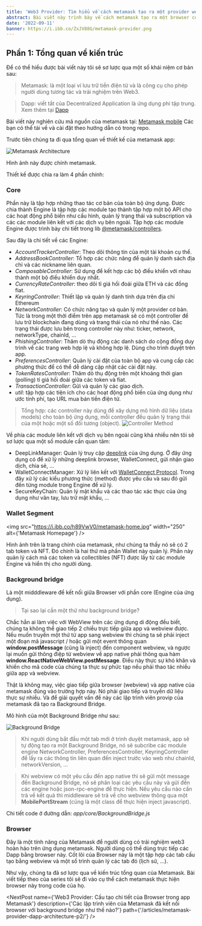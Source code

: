 ```yaml
---
title: 'Web3 Provider: Tìm hiểu về cách metamask tạo ra một provider web3'
abstract: Bài viết này trình bày về cách metamask tạo ra một browser có thể giao tiếp trực tiếp với Dapp mà không thông qua Wallet Connect. Nhờ đó độc giả có thể hiểu rõ hơn về cách hoạt động của một web3 web.
date: '2022-09-11'
banner: https://i.ibb.co/ZxJV88G/metamask-provider.png
---
```


## Phần 1: Tổng quan về kiến trúc

Để có thể hiểu được bài viết này tôi sẽ sơ lược qua một số khái niệm cơ bản sau:

> Metamask: là một loại ví lưu trữ tiền điện từ và là công cụ cho phép người dùng tương tác và trải nghiệm trên Web3.

> Dapp: viết tắt của Decentralized Application là ứng dụng phi tập trung. Xem thêm tại [Dapp](https://en.wikipedia.org/wiki/Decentralized_application)

Bài viết này nghiên cứu mã nguồn của metamask tại: [Metamask mobile](https://github.com/MetaMask/metamask-mobile)
Các bạn có thể tải về và cài đặt theo hướng dẫn có trong repo.

Trước tiên chúng ta đi qua tổng quan về thiết kế của metamask app:

![Metamask Architecture](https://raw.githubusercontent.com/MetaMask/metamask-mobile/main/architecture.svg)

Hình ảnh này được chính metamask.

Thiết kế được chia ra làm 4 phần chính:
### Core
Phần này là tập hợp những thao tác cơ bản của toàn bộ ứng dụng. Được chia thành Engine là tập hợp các module tạo thành tập hợp một bộ API cho các hoạt động
phổ biến như cấu hình, quản lý trạng thái và subscription và các các module liên kết với các dịch vụ bên ngoài.
Tập hợp các module Engine được trình bày chi tiết trong lib [@metamask/controllers](https://www.npmjs.com/package/@metamask/controllers).

Sau đây là chi tiết về các Engine:
- *AccountTrackerController*: Theo dõi thông tin của một tài khoản cụ thể.
- *AddressBookController*: Tổ hợp các chức năng để quản lý danh sách địa chỉ và các nickname liên quan.
- *ComposableController*: Sử dụng để kết hợp các bộ điều khiển với nhau thành một bộ điều khiển duy nhất.
- *CurrencyRateController*: theo dõi tỉ giá hối đoái giữa ETH và các đồng fiat.
- *KeyringController*: Thiết lập và quản lý danh tính dựa trên địa chỉ Ethereum
- *NetworkController*: Có chức năng tạo và quản lý một provider cơ bản. Tức là trong một thời điểm trên app metamask sẽ có một controller
để lưu trữ blockchain đang dùng và trang thái của nó như thế nào. Các trạng thái được lưu bên trong controller này như: ticker, network, networkType, chainId, ...
- *PhishingController*: Thăm dò thụ động các danh sách do cộng đồng duy trình về các trang web hợp lệ và không hợp lệ. Dùng cho trình duyệt trên app.
- *PreferencesController*: Quản lý cài đặt của toàn bộ app và cung cấp các phương thức để có thể dễ dàng cập nhật các cài đặt này.
- *TokenRatesController*: Thăm dò thụ động trên một khoảng thời gian (polling) tỉ giá hối đoái giữa các token và fiat.
- *TransactionController*: Gửi và quản lý các giao dịch.
- *util*: tập hợp các tiện ích cho các hoạt động phổ biến của ứng dụng như ước tính phí, tạo URL mua bán tiền điện tử.

> Tổng hợp: các controller này dùng để xây dựng mô hình dữ liệu (data models) cho toàn bộ ứng dụng, mỗi controller đều quản lý trạng thái của một hoặc một số đối tương (object).
> ![Controller Method](https://i.ibb.co/pwJ2qmc/metamask-controller.png)

Về phía các module liên kết với dịch vụ bên ngoài cũng khá nhiều nên tôi sẽ sơ lược qua một số module cần quan tâm:
- DeepLinkManager: Quản lý truy cập [deeplink](https://www.techtarget.com/whatis/definition/deep-link#:~:text=A%20deep%20link%20is%20a,can%20thus%20be%20considered%20deep)
của ứng dụng. Ở đây ứng dụng có để xử lý những deeplink browser, WalletConnect, gửi nhận giao dịch, chia sẻ, ...
- WalletConnectManager: Xử lý liên kết với [WalletConnect Protocol](https://walletconnect.com/). Trong đây xử lý các kiểu phương thức (method) được yêu cầu và sau đó gửi
đến từng module trong Engine để xử lý.
- SecureKeyChain: Quản lý mật khẩu và các thao tác xác thực của ứng dụng như vân tay, lưu trữ mật khẩu, ...

### Wallet Segment

<img src="https://i.ibb.co/h89VwV0/metamask-home.jpg" width="250" alt={'Metamask Homepage'} />

Hình ảnh trên là trang chính của metamask, như chúng ta thấy nó sẽ có 2 tab token và NFT. Đó chính là hai thứ mà phần Wallet này quản lý.
Phần này quản lý cách mà các token và collectibles (NFT) được lấy từ các module Engine và hiển thị cho người dùng.


### Background bridge

Là một midddleware để kết nối giữa Browser với phần core (Engine của ứng dụng).

> Tại sao lại cần một thứ như background bridge?

Chắc hẳn ai làm việc với WebView trên các ứng dụng di động đều biết, chúng ta không thể giao tiếp 2 chiều trực tiếp giữa app và webview được.
Nếu muốn truyền một thứ từ app sang webview thì chúng ta sẽ phải inject một đoạn mã javascript / hoặc gửi một event thông quan **window.postMessage**
(cũng là inject) đến component webview, và ngược lại muốn gửi thông điệp từ webview về app native phải thông qua hàm **window.ReactNativeWebView.postMessage**.
Điều này thực sự khó khăn và khiến cho mã code của chúng ta thực sự phức tạp nếu phải thao tác nhiều giữa app và webview.

Thật là không may, việc giao tiếp giữa browser (webview) và app native của metamask đúng vào trường hợp này. Nó phải giao tiếp và truyền dữ liệu thực sự nhiều.
Và để giải quyết vấn đề này các lập trình viên provip của metamask đã tạo ra Background Bridge.

Mô hình của một Background Bridge như sau:

![Background Bridge](https://i.ibb.co/VSkJbB8/metamask-background-bridge.png)

> Khi người dùng bắt đầu một tab mới ở trình duyệt metamask, app sẽ tự động tạo ra một Background Bridge, nó sẽ subcribe các module engine NetworkController,
PreferencesController, KeyringController để lấy ra các thông tin liên quan đến inject trước vào web như chainId, networkVersion, ...

>Khi webview có một yêu cầu đến app native thì sẽ gửi một message đến Background Bridge, nó sẽ phân loại các yêu cầu này và gửi đến các engine hoặc json-rpc-engine để thực hiện.
Nếu yêu cầu nào cần trả về kết quả thì middleware sẽ trả về cho webview thông qua một **MobilePortStream** (cũng là một class để thực hiện inject javascript).

Chi tiết code ở đường dẫn: *app/core/BackgroundBridge.js*

### Browser
Đây là một tính năng của Metamask để người dùng có trải nghiệm web3 hoàn hảo trên ứng dụng metamask.
Người dùng có thể dùng trực tiếp các Dapp bằng browser này.
Cốt lõi của Browser này là một tập hợp các tab cấu tạo bằng webview và một số trình quản lý các tab đó (lịch sử, ...).

Như vậy, chúng ta đã sơ lược qua về kiến trúc tổng quan của Metamask. Bài viết tiếp theo của series tôi sẽ đi vào cụ thể cách metamask thực hiện browser này trong code của họ.

<NextPost
  name={'Web3 Provider: Cấu tạo chi tiết của Browser trong app Metamask'}
  description={'Các lập trình viên của Metamask đã kết nối browser với background bridge như thế nào?'}
  path={'/articles/metamask-provider-dapp-architecture-p2/'}
/>